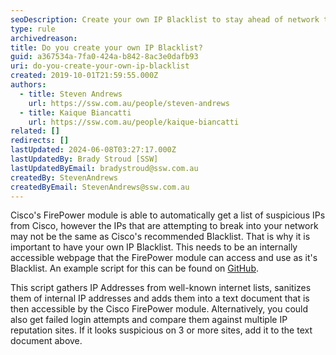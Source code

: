 ```yaml
---
seoDescription: Create your own IP Blacklist to stay ahead of network threats and enhance security with custom blocking.
type: rule
archivedreason:
title: Do you create your own IP Blacklist?
guid: a367534a-7fa0-424a-b842-8ac3e0dafb93
uri: do-you-create-your-own-ip-blacklist
created: 2019-10-01T21:59:55.000Z
authors:
  - title: Steven Andrews
    url: https://ssw.com.au/people/steven-andrews
  - title: Kaique Biancatti
    url: https://ssw.com.au/people/kaique-biancatti
related: []
redirects: []
lastUpdated: 2024-06-08T03:27:17.000Z
lastUpdatedBy: Brady Stroud [SSW]
lastUpdatedByEmail: bradystroud@ssw.com.au
createdBy: StevenAndrews
createdByEmail: StevenAndrews@ssw.com.au
---
```


Cisco's FirePower module is able to automatically get a list of suspicious IPs from Cisco, however the IPs that are attempting to break into your network may not be the same as Cisco's recommended Blacklist. That is why it is important to have your own IP Blacklist.
This needs to be an internally accessible webpage that the FirePower module can access and use as it's Blacklist. An example script for this can be found on [GitHub](https://github.com/SSWConsulting/BlacklistChecker).

This script gathers IP Addresses from well-known internet lists, sanitizes them of internal IP addresses and adds them into a text document that is then accessible by the Cisco FirePower module.
Alternatively, you could also get failed login attempts and compare them against multiple IP reputation sites. If it looks suspicious on 3 or more sites, add it to the text document above.
